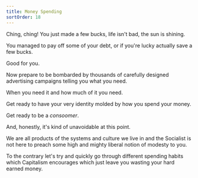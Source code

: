 ```yaml
---
title: Money Spending
sortOrder: 18
---
```


Ching, ching! You just made a few bucks, life isn't bad, the sun is shining.

You managed to pay off some of your debt, or if you're lucky actually save a few bucks.

Good for you.

Now prepare to be bombarded by thousands of carefully designed advertising campaigns telling
you what you need.

When you need it and how much of it you need.

Get ready to have your very identity molded by how you spend your money.

Get ready to be a *consoomer*.

And, honestly, it's kind of unavoidable at this point.

We are all products of the systems and culture we live in and the Socialist is not here to
preach some high and mighty liberal notion of modesty to you.

To the contrary let's try and quickly go through different spending habits which Capitalism
encourages which just leave you wasting your hard earned money.